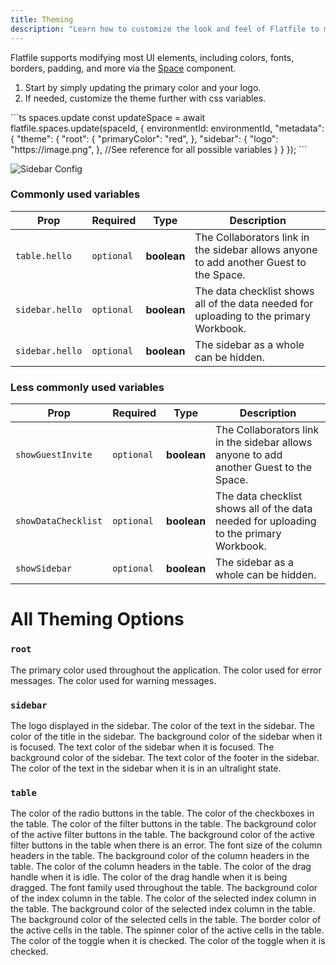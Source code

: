 ```yaml
---
title: Theming
description: "Learn how to customize the look and feel of Flatfile to match your brand."
---
```


Flatfile supports modifying most UI elements, including colors, fonts, borders, padding, and
more via the <Tooltip tip="Learn more about Spaces">[Space](hello.com)</Tooltip> component.

1. Start by simply updating the primary color and your logo.
2. If needed, customize the theme further with css variables.

<RequestExample>
```ts  spaces.update
const updateSpace = await flatfile.spaces.update(spaceId, {
    environmentId: environmentId,
     "metadata": {
       "theme": {
        "root": {
          "primaryColor": "red",
        },
        "sidebar": {
          "logo": "https://image.png",
        },
        //See reference for all possible variables
      }
    }
  });
```
</RequestExample>

![Sidebar Config](images/customize/sidebar.png)

### Commonly used variables

  | Prop                  | Required | Type | Description |
  | --------------------- | ------------   | ------------   | ------------   |
  | `table.hello`       |      `optional` | **boolean** | The Collaborators link in the sidebar allows anyone to add another Guest to the Space.     |
  | `sidebar.hello`     |      `optional` | **boolean** | The data checklist shows all of the data needed for uploading to the primary Workbook.    |
  | `sidebar.hello`           |      `optional` | **boolean** | The sidebar as a whole can be hidden.     |

### Less commonly used variables

  | Prop                  | Required | Type | Description |
  | --------------------- | ------------   | ------------   | ------------   |
  | `showGuestInvite`       |      `optional` | **boolean** | The Collaborators link in the sidebar allows anyone to add another Guest to the Space.     |
  | `showDataChecklist`     |      `optional` | **boolean** | The data checklist shows all of the data needed for uploading to the primary Workbook.    |
  | `showSidebar`           |      `optional` | **boolean** | The sidebar as a whole can be hidden.     |


# All Theming Options

### `root`

<ParamField path="primaryColor" type="string">The primary color used throughout the application.</ParamField>
<ParamField path="dangerColor" type="string">The color used for error messages.</ParamField>
<ParamField path="warningColor" type="string">The color used for warning messages.</ParamField>

### `sidebar`

<ParamField path="logo" type="string">The logo displayed in the sidebar.</ParamField>
<ParamField path="textColor" type="string">The color of the text in the sidebar.</ParamField>
<ParamField path="titleColor" type="string">The color of the title in the sidebar.</ParamField>
<ParamField path="focusBgColor" type="string">The background color of the sidebar when it is focused.</ParamField>
<ParamField path="focusTextColor" type="string">The text color of the sidebar when it is focused.</ParamField>
<ParamField path="backgroundColor" type="string">The background color of the sidebar.</ParamField>
<ParamField path="footerTextColor" type="string">The text color of the footer in the sidebar.</ParamField>
<ParamField path="textUltralightColor" type="string">The color of the text in the sidebar when it is in an ultralight state.</ParamField>

### `table`

<ParamField path="inputs.radio.color" type="string">The color of the radio buttons in the table.</ParamField>
<ParamField path="inputs.checkbox.color" type="string">The color of the checkboxes in the table.</ParamField>
<ParamField path="filters.color" type="string">The color of the filter buttons in the table.</ParamField>
<ParamField path="filters.active.backgroundColor" type="string">The background color of the active filter buttons in the table.</ParamField>
<ParamField path="filters.error.activeBackgroundColor" type="string">The background color of the active filter buttons in the table when there is an error.</ParamField>
<ParamField path="column.header.fontSize" type="string">The font size of the column headers in the table.</ParamField>
<ParamField path="column.header.backgroundColor" type="string">The background color of the column headers in the table.</ParamField>
<ParamField path="column.header.color" type="string">The color of the column headers in the table.</ParamField>
<ParamField path="column.header.dragHandle.idle" type="string">The color of the drag handle when it is idle.</ParamField>
<ParamField path="column.header.dragHandle.dragging" type="string">The color of the drag handle when it is being dragged.</ParamField>
<ParamField path="fontFamily" type="string">The font family used throughout the table.</ParamField>
<ParamField path="indexColumn.backgroundColor" type="string">The background color of the index column in the table.</ParamField>
<ParamField path="indexColumn.selected.color" type="string">The color of the selected index column in the table.</ParamField>
<ParamField path="indexColumn.selected.backgroundColor" type="string">The background color of the selected index column in the table.</ParamField>
<ParamField path="cell.selected.backgroundColor" type="string">The background color of the selected cells in the table.</ParamField>
<ParamField path="cell.active.borderColor" type="string">The border color of the active cells in the table.</ParamField>
<ParamField path="cell.active.spinnerColor" type="string">The spinner color of the active cells in the table.</ParamField>
<ParamField path="boolean.toggleChecked" type="string">The color of the toggle when it is checked.</ParamField>
<ParamField path="loading.color" type="string">The color of the toggle when it is checked.</ParamField>
